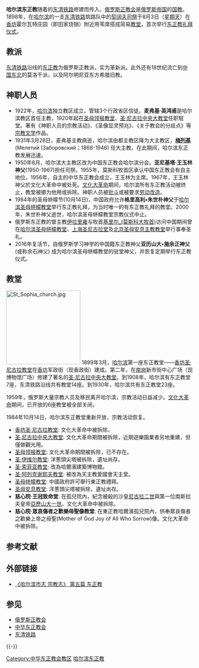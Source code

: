 '''哈尔滨东正教'''随着的[[东清铁路|东清铁路]]修建而传入。[[俄罗斯正教会|俄罗斯正教会]]是[[俄罗斯帝国|俄罗斯帝国]]的[[国教|国教]]。1898年，在[[哈尔滨|哈尔滨]]的一支[[东清铁路|东清铁路]]筑路队中的[[契阔夫|契阔夫]][[司祭|司祭]]于8月3日（[[星期天|星期天]]）在[[香坊区|香坊]]霍尔瓦特庄园（即田家烧锅）附近用苇席搭成简易[[教堂|教堂]]，首次举行[[东正教|东正教]][[礼拜仪式|礼拜仪式]]。

== 教派 ==
[[东清铁路|东清铁路]]沿线的[[东正教|东正教]]为俄罗斯正教派，实为革新派。此外还有18世纪流亡到[[中国东北|中国东北]]的莫洛干派，以及阿尔明尼亚东方希腊旧教。

== 神职人员 ==
*1922年，[[哈尔滨|哈尔滨]]独立教区成立，管辖3个行政省区信徒。'''麦弗基·英鸿甫'''是哈尔滨教区首任主教，1920年起在[[圣母领报教堂|圣母领报教堂]]、[[哈尔滨圣·尼古拉教堂|圣·尼古拉中央大教堂]]任职駐堂。著有《神职人员的宗教活动》、《圣像显灵预兆》、《关于教会的分歧点》等[[宗教文学|宗教文学]]作品。
*1931年3月28日，麦弗基主教病逝，哈尔滨由都主教区降为大主教区，'''[https://ru.wikipedia.org/wiki/%D0%9C%D0%B5%D0%BB%D0%B5%D1%82%D0%B8%D0%B9_(%D0%97%D0%B0%D0%B1%D0%BE%D1%80%D0%BE%D0%B2%D1%81%D0%BA%D0%B8%D0%B9) 梅列基]{{Wayback|url=https://ru.wikipedia.org/wiki/%D0%9C%D0%B5%D0%BB%D0%B5%D1%82%D0%B8%D0%B9_(%D0%97%D0%B0%D0%B1%D0%BE%D1%80%D0%BE%D0%B2%D1%81%D0%BA%D0%B8%D0%B9) |date=20190502190843 }}''' (Мелетий (Заборовский；1868-1946) 任大主教。在此期间，哈尔滨东正教发展迅速。
*1950年8月，哈尔滨大主教区改为中国东正教会哈尔滨分会。'''亚尼基塔·王玉林神父'''(1950-1967)担任司祭。1955年，莫斯科牧首区承认中国东正教会有自主地位，1956年，自主的中华东正教会成立，王玉林为主席。1967年，王玉林神父於文化大革命中被处死。[[文化大革命|文化大革命]]期间，哈尔滨所有东正教活动被终止，教堂被挪为他用或拆除。神职人员被[[批斗|批斗]]或被要求[[劳动改造|劳动改造]]。
*1984年的圣母帡幪节(10月14日)，中国政府允许'''格里高利•朱世朴神父'''于[[哈尔滨圣母帡幪教堂|哈尔滨圣母帡幪教堂]]举行东正教礼拜，为当时唯一的有东正教礼拜的教堂。2000年，朱世朴神父逝世，哈尔滨圣母帡幪教堂宗教仪式中止。
*俄罗斯东正教的督主教[[伊拉里雍|伊拉里雍]]与牧首[[基里尔_(莫斯科大牧首)|基里尔_(莫斯科大牧首)]]访问中国期间曾在[[哈尔滨圣母帡幪教堂|哈尔滨圣母帡幪教堂]]、[[上海圣尼古拉堂|上海圣尼古拉堂]]及[[北馆|北京圣母安息主教教堂]]举行事奉圣礼。
*2016年复活节，自俄罗斯学习神学的中国籍东正教神父'''亚历山大•施余正神父''' (或称余石神父) 成为哈尔滨圣母帡幪教堂的驻堂神父，并恢复定期举行东正教仪式。

== 教堂 ==
[[File:St_Sophia_church.jpg|200px]]
1899年3月，[[哈尔滨|哈尔滨]]第一座东正教堂——[[香坊圣·尼古拉教堂|香坊圣·尼古拉教堂]]在[[香坊区|香坊]]军政街（现香政街）建成。第二年，在[[南岗|南岗]]新市街中心广场（现博物馆广场）修建了著名的[[哈尔滨圣·尼古拉教堂|圣·尼古拉中央大教堂]]。到1908年，哈尔滨有东正教堂7座，东清铁路沿线共有教堂14座。到1930年，哈尔滨共有东正教堂23座。

1959年，俄罗斯大量宗教人员及移民离开哈尔滨，宗教活动日益减少。[[文化大革命|文化大革命]]期间，已开放的6座教堂被全部关闭。

1984年10月14日，哈尔滨东正教堂重新开放，宗教活动恢复。

*[[香坊圣·尼古拉教堂|香坊圣·尼古拉教堂]]: 文化大革命中被拆除。
*[[哈尔滨圣·尼古拉教堂|圣·尼古拉中央大教堂]]: 文化大革命期間被拆除，近期遊樂園業者另地重建，但僅做觀光用。
*[[圣母领报教堂|圣母领报教堂]]: 文化大革命期間被拆除，已不存在。
*[[哈尔滨圣·伊维尔教堂|圣·伊维尔教堂]]: 洋蔥頭尖塔被拆除，遺址尚存。
*[[哈尔滨圣·索菲亚教堂|圣·索菲亚教堂]]: 改為哈爾濱建築博物館。
*[[士课街教堂|圣·阿列克谢耶夫教堂]]: 被改為天主教愛國會天主堂。
*[[哈尔滨圣母帡幪教堂|圣母帡幪教堂]]: 中國政府許可舉行東正教禮拜。
*[[圣母安息教堂_(哈尔滨)|圣母安息教堂]]: 洋蔥頭尖塔被拆除，遺址尚存。
*'''慈心院·王冠致命堂''': 在孤兒院內，紀念被殺的沙皇[[尼古拉二世|尼古拉二世]]與第一位南斯拉夫皇帝[[亞歷山大一世_(南斯拉夫)|亞歷山大一世]]。文化大革命中被拆除。
*'''慈心院·眾哀傷者之歡樂母聖像教堂''': 在東正教哈爾濱孤兒院內，供奉眾哀傷者之歡樂上帝之母聖(Mother of God Joy of All Who Sorrow)像。文化大革命中被拆除。

== 参考文献 ==
{{Reflist}}

== 外部链接 ==
* [http://218.10.232.41:8080/was40/detail?record=105&channelid=44878&back=-49 《哈尔滨市志 宗教志》 第五篇 东正教]{{Wayback|url=http://218.10.232.41:8080/was40/detail?record=105&channelid=44878&back=-49 |date=20150402133251 }}

== 参见 ==
{{Portal box|基督教|黑龙江}}
* [[俄罗斯正教会|俄罗斯正教会]]
* [[中华东正教会|中华东正教会]]
* [[东清铁路|东清铁路]]

{{-}}
{{中华东正教会教区}}
{{中华人民共和国宗教}}

[[Category:中华东正教会教区|Category:中华东正教会教区]]
[[Category:哈尔滨东正教|]]